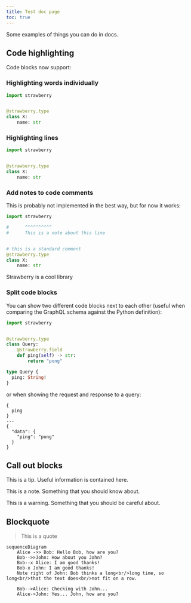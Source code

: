 ```yaml
---
title: Test doc page
toc: true
---
```




Some examples of things you can do in docs.

## Code highlighting

Code blocks now support:

### Highlighting words individually

```python highlight=strawberry,str
import strawberry


@strawberry.type
class X:
    name: str
```

### Highlighting lines

```python lines=1-4
import strawberry


@strawberry.type
class X:
    name: str
```

### Add notes to code comments

This is probably not implemented in the best way, but for now it works:

```python
import strawberry

#      ^^^^^^^^^^
#      This is a note about this line


# this is a standard comment
@strawberry.type
class X:
    name: str
```

<CodeNotes id="info">Strawberry is a cool library</CodeNotes>

### Split code blocks

You can show two different code blocks next to each other (useful when comparing
the GraphQL schema against the Python definition):

<CodeGrid>

```python
import strawberry


@strawberry.type
class Query:
    @strawberry.field
    def ping(self) -> str:
        return "pong"
```

```graphql
type Query {
  ping: String!
}
```

</CodeGrid>

or when showing the request and response to a query:

```graphql+response
{
  ping
}
---
{
  "data": {
    "ping": "pong"
  }
}
```

## Call out blocks

<Tip>

This is a tip. Useful information is contained here.

</Tip>

<Note>

This is a note. Something that you should know about.

</Note>

<Warning>

This is a warning. Something that you should be careful about.

</Warning>

## Blockquote

> This is a quote

```mermaid
sequenceDiagram
    Alice ->> Bob: Hello Bob, how are you?
    Bob-->>John: How about you John?
    Bob--x Alice: I am good thanks!
    Bob-x John: I am good thanks!
    Note right of John: Bob thinks a long<br/>long time, so long<br/>that the text does<br/>not fit on a row.

    Bob-->Alice: Checking with John...
    Alice->John: Yes... John, how are you?
```
